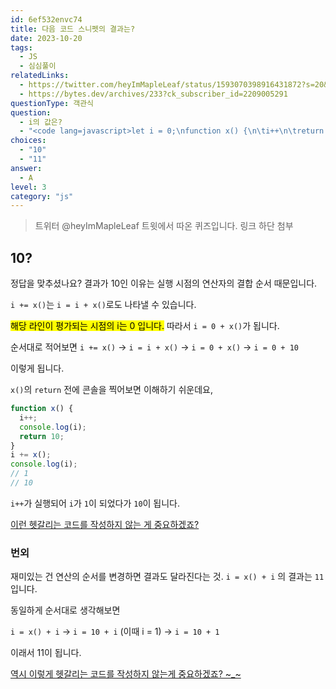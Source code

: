 ```yaml
---
id: 6ef532envc74
title: 다음 코드 스니펫의 결과는?
date: 2023-10-20
tags:
  - JS
  - 심심풀이
relatedLinks:
  - https://twitter.com/heyImMapleLeaf/status/1593070398916431872?s=20&t=cycM9GNHSp4RwhKBmSPWsw&ck_subscriber_id=2209005291
  - https://bytes.dev/archives/233?ck_subscriber_id=2209005291
questionType: 객관식
question:
  - i의 값은?
  - "<code lang=javascript>let i = 0;\nfunction x() {\n\ti++\n\treturn 10\n}\ni += x();</code>"
choices:
  - "10"
  - "11"
answer:
  - A
level: 3
category: "js"
---
```


<blockquote>
  트위터 @heyImMapleLeaf 트윗에서 따온 퀴즈입니다. 링크 하단 첨부
</blockquote>

## 10?

정답을 맞추셨나요?
결과가 10인 이유는 실행 시점의 연산자의 결합 순서 때문입니다.

`i += x()`는 `i = i + x()`로도 나타낼 수 있습니다.

<mark>해당 라인이 평가되는 시점의 i는 0 입니다.</mark> 따라서 `i = 0 + x()`가 됩니다.

순서대로 적어보면
`i += x()` -> `i = i + x()` -> `i = 0 + x()` -> `i = 0 + 10`

이렇게 됩니다.

`x()`의 `return` 전에 콘솔을 찍어보면 이해하기 쉬운데요,

```javascript
function x() {
  i++;
  console.log(i);
  return 10;
}
i += x();
console.log(i);
// 1
// 10
```

`i++`가 실행되어 `i`가 `1`이 되었다가 `10`이 됩니다.

<u>이런 헷갈리는 코드를 작성하지 않는 게 중요하겠죠?</u>

### 번외

재미있는 건 연산의 순서를 변경하면 결과도 달라진다는 것.
`i = x() + i` 의 결과는 `11`입니다.

동일하게 순서대로 생각해보면

`i = x() + i` -> `i = 10 + i` (이때 i = 1) -> `i = 10 + 1`

이래서 11이 됩니다.

<ins>역시 이렇게 헷갈리는 코드를 작성하지 않는게 중요하겠죠? ~_~</ins>
